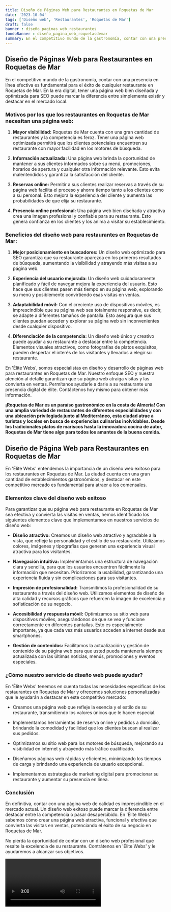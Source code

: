 ```yaml
---
title: Diseño de Páginas Web para Restaurantes en Roquetas de Mar
date: '2023-10-04'
tags: ['Diseño web', 'Restaurantes', 'Roquetas de Mar']
draft: false
banner : diseño_paginas_web_restaurantes
fondoBanner : diseño_pagina_web_roquetasdemar
summary: En el competitivo mundo de la gastronomía, contar con una presencia en línea efectiva es fundamental para el éxito de cualquier restaurante en Roquetas de Mar. En la era digital, tener una página web bien diseñada y optimizada para SEO puede marcar la diferencia entre simplemente existir y destacar en el mercado local.
---
```


## **Diseño de Páginas Web para Restaurantes en Roquetas de Mar**

En el competitivo mundo de la gastronomía, contar con una presencia en línea efectiva es fundamental para el éxito de cualquier restaurante en Roquetas de Mar. En la era digital, tener una página web bien diseñada y optimizada para SEO puede marcar la diferencia entre simplemente existir y destacar en el mercado local.

### **Motivos por los que los restaurantes en Roquetas de Mar necesitan una página web:**

1. **Mayor visibilidad:** Roquetas de Mar cuenta con una gran cantidad de restaurantes y la competencia es feroz. Tener una página web optimizada permitirá que los clientes potenciales encuentren su restaurante con mayor facilidad en los motores de búsqueda.

2. **Información actualizada:** Una página web brinda la oportunidad de mantener a sus clientes informados sobre su menú, promociones, horarios de apertura y cualquier otra información relevante. Esto evita malentendidos y garantiza la satisfacción del cliente.

3. **Reservas online:** Permitir a sus clientes realizar reservas a través de su página web facilita el proceso y ahorra tiempo tanto a los clientes como a su personal. Esto mejora la experiencia del cliente y aumenta las probabilidades de que elija su restaurante.

4. **Presencia online profesional:** Una página web bien diseñada y atractiva crea una imagen profesional y confiable para su restaurante. Esto genera confianza en los clientes y los anima a visitar su establecimiento.

### **Beneficios del diseño web para restaurantes en Roquetas de Mar:**

1. **Mejor posicionamiento en buscadores:** Un diseño web optimizado para SEO garantiza que su restaurante aparezca en los primeros resultados de búsqueda, aumentando la visibilidad y atrayendo más visitas a su página web.

2. **Experiencia del usuario mejorada:** Un diseño web cuidadosamente planificado y fácil de navegar mejora la experiencia del usuario. Esto hace que sus clientes pasen más tiempo en su página web, explorando su menú y posiblemente convirtiendo esas visitas en ventas.

3. **Adaptabilidad móvil:** Con el creciente uso de dispositivos móviles, es imprescindible que su página web sea totalmente responsive, es decir, se adapte a diferentes tamaños de pantalla. Esto asegura que sus clientes puedan acceder y explorar su página web sin inconvenientes desde cualquier dispositivo.

4. **Diferenciación de la competencia:** Un diseño web único y creativo puede ayudar a su restaurante a destacar entre la competencia. Elementos visuales atractivos, como fotografías de platos exquisitos, pueden despertar el interés de los visitantes y llevarlos a elegir su restaurante.

En 'Élite Webs', somos especialistas en diseño y desarrollo de páginas web para restaurantes en Roquetas de Mar. Nuestro enfoque SEO y nuestra atención al detalle garantizan que su página web atraiga visitas y las convierta en ventas. Permítanos ayudarle a darle a su restaurante una presencia digital de élite. Contáctenos hoy mismo para obtener más información.

**¡Roquetas de Mar es un paraíso gastronómico en la costa de Almería! Con una amplia variedad de restaurantes de diferentes especialidades y con una ubicación privilegiada junto al Mediterráneo, esta ciudad atrae a turistas y locales en busca de experiencias culinarias inolvidables. Desde los tradicionales platos de mariscos hasta la innovadora cocina de autor, Roquetas de Mar tiene algo para todos los amantes de la buena comida.**

<GifSeo />

<Cta />

## Diseño de Página Web para Restaurantes en Roquetas de Mar

En 'Élite Webs' entendemos la importancia de un diseño web exitoso para los restaurantes en Roquetas de Mar. La ciudad cuenta con una gran cantidad de establecimientos gastronómicos, y destacar en este competitivo mercado es fundamental para atraer a los comensales.

### Elementos clave del diseño web exitoso

Para garantizar que su página web para restaurante en Roquetas de Mar sea efectiva y convierta las visitas en ventas, hemos identificado los siguientes elementos clave que implementamos en nuestros servicios de diseño web:

- **Diseño atractivo:** Creamos un diseño web atractivo y agradable a la vista, que refleje la personalidad y el estilo de su restaurante. Utilizamos colores, imágenes y tipografías que generan una experiencia visual atractiva para los visitantes.

- **Navegación intuitiva:** Implementamos una estructura de navegación clara y sencilla, para que los usuarios encuentren fácilmente la información que necesitan. Priorizamos la usabilidad, garantizando una experiencia fluida y sin complicaciones para sus visitantes.

- **Impresión de profesionalidad:** Transmitimos la profesionalidad de su restaurante a través del diseño web. Utilizamos elementos de diseño de alta calidad y recursos gráficos que refuercen la imagen de excelencia y sofisticación de su negocio.

- **Accesibilidad y respuesta móvil:** Optimizamos su sitio web para dispositivos móviles, asegurándonos de que se vea y funcione correctamente en diferentes pantallas. Esto es especialmente importante, ya que cada vez más usuarios acceden a internet desde sus smartphones.

- **Gestión de contenidos:** Facilitamos la actualización y gestión de contenido de su página web para que usted pueda mantenerla siempre actualizada con las últimas noticias, menús, promociones y eventos especiales.

### ¿Cómo nuestro servicio de diseño web puede ayudar?

En 'Élite Webs' tenemos en cuenta todas las necesidades específicas de los restaurantes en Roquetas de Mar y ofrecemos soluciones personalizadas que le ayudarán a destacar en este competitivo mercado:

- Creamos una página web que refleje la esencia y el estilo de su restaurante, transmitiendo los valores únicos que le hacen especial.

- Implementamos herramientas de reserva online y pedidos a domicilio, brindando la comodidad y facilidad que los clientes buscan al realizar sus pedidos.

- Optimizamos su sitio web para los motores de búsqueda, mejorando su visibilidad en internet y atrayendo más tráfico cualificado.

- Diseñamos páginas web rápidas y eficientes, minimizando los tiempos de carga y brindando una experiencia de usuario excepcional.

- Implementamos estrategias de marketing digital para promocionar su restaurante y aumentar su presencia en línea.

### Conclusión

En definitiva, contar con una página web de calidad es imprescindible en el mercado actual. Un diseño web exitoso puede marcar la diferencia entre destacar entre la competencia o pasar desapercibido. En 'Élite Webs' sabemos cómo crear una página web atractiva, funcional y efectiva que convierta las visitas en ventas, potenciando el éxito de su negocio en Roquetas de Mar.

No pierda la oportunidad de contar con un diseño web profesional que resalte la excelencia de su restaurante. Contrátenos en 'Élite Webs' y le ayudaremos a alcanzar sus objetivos.

<Video />

<CtaBot job='Restaurantes' city='Roquetas de Mar'/>

<Gmaps query='Roquetas de Mar+españa+maps' />